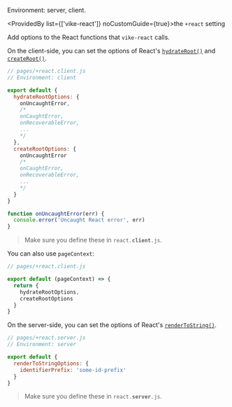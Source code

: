 
Environment: server, client.

<ProvidedBy list={['vike-react']} noCustomGuide={true}>the `+react` setting</ProvidedBy>

Add options to the React functions that `vike-react` calls.

On the client-side, you can set the options of React's [`hydrateRoot()`](https://react.dev/reference/react-dom/client/hydrateRoot) and [`createRoot()`](https://react.dev/reference/react-dom/client/createRoot).

```js
// pages/+react.client.js
// Environment: client

export default {
  hydrateRootOptions: {
    onUncaughtError,
    /*
    onCaughtError,
    onRecoverableError,
    ...
    */
  },
  createRootOptions: {
    onUncaughtError
    /*
    onCaughtError,
    onRecoverableError,
    ...
    */
  }
}

function onUncaughtError(err) {
  console.error('Uncaught React error', err)
}
```

> Make sure you define these in <code>react.<b>client</b>.js</code>.

You can also use <Link href="/pageContext">`pageContext`</Link>:

```js
// pages/+react.client.js

export default (pageContext) => {
  return {
    hydrateRootOptions,
    createRootOptions
  }
}
```

On the server-side, you can set the options of React's [`renderToString()`](https://react.dev/reference/react-dom/server/renderToString).

```js
// pages/+react.server.js
// Environment: server

export default {
  renderToStringOptions: {
    identifierPrefix: 'some-id-prefix'
  }
}
```

> Make sure you define these in <code>react.<b>server</b>.js</code>.
